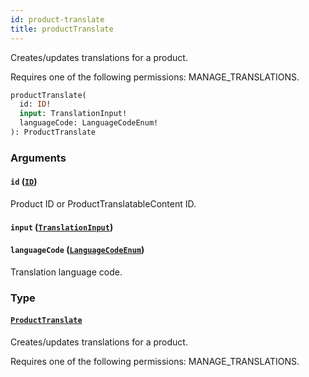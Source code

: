```yaml
---
id: product-translate
title: productTranslate
---
```



Creates/updates translations for a product. 

Requires one of the following permissions: MANAGE_TRANSLATIONS.

```graphql
productTranslate(
  id: ID!
  input: TranslationInput!
  languageCode: LanguageCodeEnum!
): ProductTranslate
```


### Arguments

#### `id` ([`ID`](../../../developer/api-reference/scalars/id))

Product ID or ProductTranslatableContent ID.


#### `input` ([`TranslationInput`](../../../developer/api-reference/inputs/translation-input))




#### `languageCode` ([`LanguageCodeEnum`](../../../developer/api-reference/enums/language-code-enum))

Translation language code.


### Type

#### [`ProductTranslate`](../../../developer/api-reference/objects/product-translate) 

Creates/updates translations for a product. 

Requires one of the following permissions: MANAGE_TRANSLATIONS.




